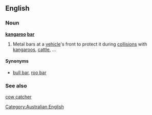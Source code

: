 ==English==

===Noun===
'''[[kangaroo]] [[bar]]'''

# {{Australia|colloquial}} Metal bars at a [[vehicle]]'s front to protect it during [[collision]]s with [[kangaroo]]s, [[cattle]], ...

====Synonyms====
* [[bull bar]], [[roo bar]]

===See also===
[[cow catcher]]

[[Category:Australian English]]